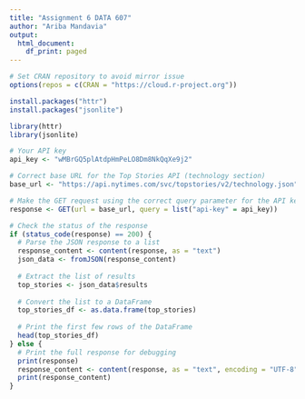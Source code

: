 ```yaml
---
title: "Assignment 6 DATA 607"
author: "Ariba Mandavia"
output:
  html_document:
    df_print: paged
---
```


```r
# Set CRAN repository to avoid mirror issue
options(repos = c(CRAN = "https://cloud.r-project.org"))

```


```r
install.packages("httr")
install.packages("jsonlite")

library(httr)
library(jsonlite)

# Your API key 
api_key <- "wMBrGQ5plAtdpHmPeLO8Dm8NkQqXe9j2"

# Correct base URL for the Top Stories API (technology section)
base_url <- "https://api.nytimes.com/svc/topstories/v2/technology.json"

# Make the GET request using the correct query parameter for the API key
response <- GET(url = base_url, query = list("api-key" = api_key))

# Check the status of the response
if (status_code(response) == 200) {
  # Parse the JSON response to a list
  response_content <- content(response, as = "text")
  json_data <- fromJSON(response_content)
  
  # Extract the list of results
  top_stories <- json_data$results
  
  # Convert the list to a DataFrame
  top_stories_df <- as.data.frame(top_stories)
  
  # Print the first few rows of the DataFrame
  head(top_stories_df)
} else {
  # Print the full response for debugging
  print(response)
  response_content <- content(response, as = "text", encoding = "UTF-8")
  print(response_content)
}



```

